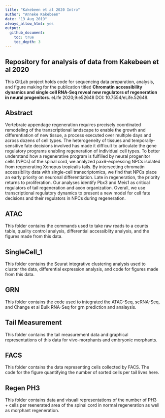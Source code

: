 ```yaml
---
title: "Kakebeen et al 2020 Intro"
author: "Anneke Kakebeen"
date: "13 Aug 2019"
always_allow_html: yes
output:
  github_document:
    toc: true
    toc_depth: 3
---
```


## Repository for analysis of data from Kakebeen et al 2020

This GitLab project holds code for sequencing data preparation, analysis, and figure making for the publication titled **Chromatin accessibility dynamics and single cell RNA-Seq reveal new regulators of regeneration in neural progenitors**. eLife 2020;9:e52648 DOI: 10.7554/eLife.52648.


## Abstract
Vertebrate appendage regeneration requires precisely coordinated remodeling of the transcriptional landscape to enable the growth and differentiation of new tissue, a process executed over multiple days and across dozens of cell types. The heterogeneity of tissues and temporally-sensitive fate decisions involved has made it difficult to articulate the gene regulatory programs enabling regeneration of individual cell types. To better understand how a regenerative program is fulfilled by neural progenitor cells (NPCs) of the spinal cord, we analyzed pax6-expressing NPCs isolated from regenerating Xenopus tropicalis tails. By intersecting chromatin accessibility data with single-cell transcriptomics, we find that NPCs place an early priority on neuronal differentiation. Late in regeneration, the priority returns to proliferation. Our analyses identify Pbx3 and Meis1 as critical regulators of tail regeneration and axon organization. Overall, we use transcriptional regulatory dynamics to present a new model for cell fate decisions and their regulators in NPCs during regeneration.

## ATAC
This folder contains the commands used to take raw reads to a counts table, quality control analysis, differential accessiblity analysis, and the figures made from this data.

## SingleCell_1
This folder contains the Seurat integrative clustering analysis used to cluster the data, differential expression analysis, and code for figures made from this data. 

## GRN
This folder contains the code used to integrated the ATAC-Seq, scRNA-Seq, and Change et al Bulk RNA-Seq for grn prediction and analaysis. 

## Tail Measurement
This folder contains the tail measurement data and graphical representations of this data for vivo-morphants  and embryonic morphants. 

## FACS
This folder contains the data representing cells collected by FACS. The code for the figure quantifying the number of sorted cells per tail lives here. 

## Regen PH3
This folder contains data and visuali representations of the number of PH3 + cells per reenerated area of the spinal cord in normal regeneration as well as morphant regeneration. 



